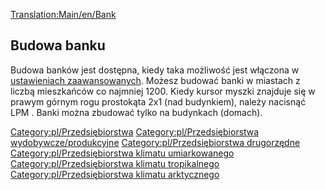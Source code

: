 [[Translation:Main/en/Bank]]
{{pl/Przedsiębiorstwa|name=Bank
|image=Bank.png
|caption=Umiarkowany
|image2=Tropicalbank.png
|caption2=Arktyczny & Tropikalny
|climates=[[Main/en/Klimat/Pl#Umiarkowany|Umiarkowany]], [[Main/en/Klimat/Pl#Arktyczny|Arktyczny]], [[Main/en/Klimat/Pl#Tropikalny|Tropikalny]]
|accepts=[[Main/pl/Kosztowności|Kosztowności]] (tylko Umiarkowany), [[Main/pl/Złoto|Złoto]] (tylko Arktyczny), [[Main/pl/Diamenty|Diamenty]] (tylko Tropikalny)
|produces=[[Main/pl/Kosztowności|Kosztowności]] (tylko Umiarkowany)
}}

==Budowa banku==
Budowa banków jest dostępna, kiedy taka możliwość jest włączona w [[Main/en/Ustawienia zaawansowane/Ekonomia/Pl#Budowa przedsiębiorstw wydobywczych|ustawieniach zaawansowanych]]. Możesz budować banki w miastach z liczbą mieszkańców co najmniej 1200. Kiedy kursor myszki znajduje się w prawym górnym rogu prostokąta 2x1 (nad budynkiem), należy nacisnąć LPM . Banki można zbudować tylko na budynkach (domach).

{{pl/Navbox Industries}}

[[Category:pl/Przedsiębiorstwa]]
[[Category:pl/Przedsiębiorstwa wydobywcze/produkcyjne]]
[[Category:pl/Przedsiębiorstwa drugorzędne]]
[[Category:pl/Przedsiębiorstwa klimatu umiarkowanego]]
[[Category:pl/Przedsiębiorstwa klimatu tropikalnego]]
[[Category:pl/Przedsiębiorstwa klimatu arktycznego]]